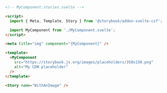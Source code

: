```html
<!-- MyComponent.stories.svelte -->

<script>
  import { Meta, Template, Story } from '@storybook/addon-svelte-csf';

  import MyComponent from './MyComponent.svelte';
</script>

<meta title="img" component="{MyComponent}" />

<template>
  <MyComponent
    src="https://storybook.js.org/images/placeholders/350x150.png"
    alt="My CDN placeholder"
  />
</template>

<Story name="WithAnImage" />
```
